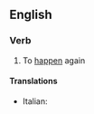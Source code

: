 ==English==

===Verb===
{{en-verb|rehappens|rehappening|rehappened}}  {{context|intransitive|lang=en}}

# {{context|rare|lang=en}} To [[happen]] again

====Translations====
{{trans-top|to happen again}}
* Italian: {{t|it|riaccadere}}
{{trans-mid}}
{{trans-bottom}}